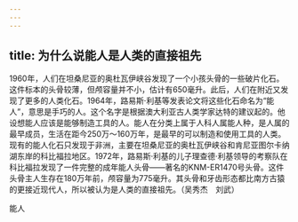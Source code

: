 ```yaml
---
---
---
```

title: 为什么说能人是人类的直接祖先
---




1960年，人们在坦桑尼亚的奥杜瓦伊峡谷发现了一个小孩头骨的一些破片化石。这件标本的头骨较薄，但颅容量并不小，估计有650毫升。此后，人们在附近又发现了更多的人类化石。1964年，路易斯·利基等发表论文将这些化石命名为“能人”，意思是手巧的人。这个名字是根据澳大利亚古人类学家达特的建议起的。他设想能人应该是能够制造工具的人。能人在分类上属于人科人属能人种，是人属的最早成员，生活在距今250万～160万年，是最早的可以制造和使用工具的人类。现有的能人化石只发现于非洲，主要在坦桑尼亚的奥杜瓦伊峡谷和肯尼亚图尔卡纳湖东岸的科比福拉地区。1972年，路易斯·利基的儿子理查德·利基领导的考察队在科比福拉发现了一件完整的成年能人头骨——著名的KNM-ER1470号头骨。这件头骨主人生存在180万年前，颅容量为775毫升。其头骨和牙齿形态都比南方古猿的更接近现代人，所以被认为是人类的直接祖先。（吴秀杰　刘武）

能人
